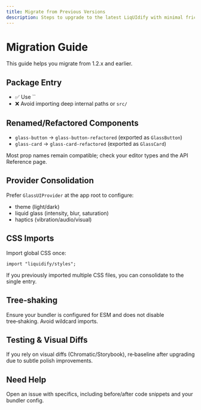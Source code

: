 ```yaml
---
title: Migrate from Previous Versions
description: Steps to upgrade to the latest LiqUIdify with minimal friction.
---
```


# Migration Guide

This guide helps you migrate from 1.2.x and earlier.

## Package Entry

- ✅ Use ``
- ❌ Avoid importing deep internal paths or `src/`

## Renamed/Refactored Components

- `glass-button` → `glass-button-refactored` (exported as `GlassButton`)
- `glass-card` → `glass-card-refactored` (exported as `GlassCard`)

Most prop names remain compatible; check your editor types and the API Reference page.

## Provider Consolidation

Prefer `GlassUIProvider` at the app root to configure:

- theme (light/dark)
- liquid glass (intensity, blur, saturation)
- haptics (vibration/audio/visual)

## CSS Imports

Import global CSS once:

```tsx
import "liquidify/styles";
```

If you previously imported multiple CSS files, you can consolidate to the single entry.

## Tree‑shaking

Ensure your bundler is configured for ESM and does not disable tree‑shaking. Avoid wildcard imports.

## Testing & Visual Diffs

If you rely on visual diffs (Chromatic/Storybook), re‑baseline after upgrading due to subtle polish improvements.

## Need Help

Open an issue with specifics, including before/after code snippets and your bundler config.
